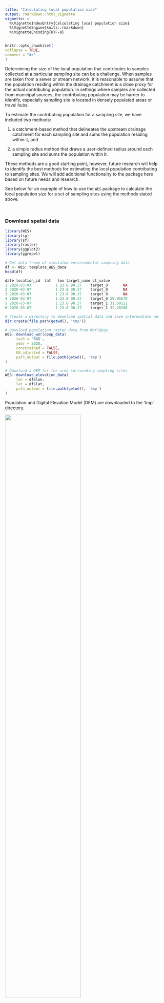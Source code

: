 ```yaml
---
title: "Calculating local population size"
output: rmarkdown::html_vignette
vignette: >
  %\VignetteIndexEntry{Calculating local population size}
  %\VignetteEngine{knitr::rmarkdown}
  %\VignetteEncoding{UTF-8}
---
```

  
```r
knitr::opts_chunk$set(
collapse = TRUE,
comment = "#>"
)
```

Determining the size of the local population that contributes to samples collected at a particular sampling site can be a challenge. When samples are taken from a sewer or stream network, it is reasonable to assume that the population residing within the drainage catchment is a close proxy for the actual contributing population. In settings where samples are collected from municipal sources, the contributing population may be harder to identify, especially sampling site is located in densely populated areas or travel hubs. 

To estimate the contributing population for a sampling site, we have included two methods: 

1) a catchment-based method that delineates the upstream drainage catchment for each sampling site and sums the population residing within it, and

2) a simple radius method that draws a user-defined radius around each sampling site and sums the population within it. 

These methods are a good starting point, however, future research will help to identify the best methods for estimating the local population contributing to sampling sites. We will add additional functionality to the package here based on future needs and research. 

See below for an example of how to use the `WES` package to calculate the local population size for a set of sampling sites using the methods stated above.

\

### Download spatial data
``` r
library(WES)
library(sp)
library(sf)
library(raster)
library(ggplot2)
library(ggrepel)
```

``` r
# Get data frame of simulated environmental sampling data
df <- WES::template_WES_data
head(df)

date location_id  lat   lon target_name ct_value
1 2020-03-07           1 23.8 90.37    target_0       NA
2 2020-03-07           1 23.8 90.37    target_0       NA
3 2020-03-07           1 23.8 90.37    target_0       NA
4 2020-03-07           1 23.8 90.37    target_0 29.95670
5 2020-03-07           1 23.8 90.37    target_1 31.60111
6 2020-03-07           1 23.8 90.37    target_1 32.20208

# Create a directory to download spatial data and save intermediate output
dir.create(file.path(getwd(), 'tmp'))

# Download population raster data from Worldpop
WES::download_worldpop_data(
     iso3 = 'BGD',
     year = 2020,
     constrained = FALSE,
     UN_adjusted = FALSE,
     path_output = file.path(getwd(), 'tmp')
)

# Download a DEM for the area surrounding sampling sites
WES::download_elevation_data(
     lon = df$lon,
     lat = df$lat,
     path_output = file.path(getwd(), 'tmp')
)
```

Population and Digital Elevation Model (DEM) are downloaded to the 'tmp' directory.

![](../figures/dir_download.png){width=70%}

\

### Calculate local population
``` r
# Delineate drainage catchments and calculate the population size within them
pop_catchment <- WES::get_population_catchment(
     lon = df$lon,
     lat = df$lat,
     path_pop_raster = file.path(getwd(), 'tmp/bgd_ppp_2020.tif'),
     path_dem_raster = file.path(getwd(), 'tmp/dem.tif'),
     path_stream_shp = NULL,
     path_output = file.path(getwd(), 'tmp')
)

pop_catchment

lon   lat catchment_area_km2 population_catchment
1 90.37 23.80              712.2                69635
2 90.38 23.80               31.0                 2834
3 90.37 23.81                5.2                  279

pop_radius <- WES::get_population_radius(
     lon = df$lon,
     lat = df$lat,
     radius = 300,
     path_pop_raster = file.path(getwd(), 'tmp/bgd_ppp_2020.tif'),
     path_output = file.path(getwd(), 'tmp')
)

pop_radius

    lon   lat population_radius_300
1 90.37 23.80                 62868
2 90.38 23.80                 38588
3 90.37 23.81                 21450

# Merge with environmental sampling data
result <- merge(df, pop_catchment, by=c('lon', 'lat'), all.x=T)
result <- merge(result, pop_radius, by=c('lon', 'lat'), all.x=T)
head(result)

    lon  lat       date location_id target_name ct_value catchment_area_km2 population_catchment population_radius_300
1 90.37 23.8 2020-03-07           1    target_0       NA              712.2                69635                 62868
2 90.37 23.8 2020-03-07           1    target_0       NA              712.2                69635                 62868
3 90.37 23.8 2020-03-07           1    target_0       NA              712.2                69635                 62868
4 90.37 23.8 2020-03-07           1    target_0 29.95670              712.2                69635                 62868
5 90.37 23.8 2020-03-07           1    target_1 31.60111              712.2                69635                 62868
6 90.37 23.8 2020-03-07           1    target_1 32.20208              712.2                69635                 62868

```

The intermediate spatial data produced in the delineation of drainage catchments and calculation of population size are also saved to the 'tmp' output directory.

![](../figures/dir_output.png){width=70%}

\

### Plot results
These output data can be used for further analysis and visualization. Below is an example plot of the local population calculations shown above.

```r{eval=FALSE}
pts <- sp::SpatialPoints(data.frame(x=pop_catchment$lon, y=pop_catchment$lat), proj4string=sp::CRS("+proj=longlat +ellps=WGS84 +datum=WGS84 +no_defs"))

rast_dem <- raster::raster(file.path(getwd(), 'tmp/dem.tif'))
rast_pop <- raster::raster(file.path(getwd(), 'tmp/bgd_ppp_2020_crop.tif'))

shp_streams <- sf::st_read(file.path(getwd(), 'tmp/streams.shp'), quiet=TRUE, crs = "+proj=longlat +ellps=WGS84 +datum=WGS84 +no_defs")
shp_catchments <- sf::st_read(file.path(getwd(), 'tmp/catchments.shp'), quiet=TRUE)
shp_radius <- sf::st_read(file.path(getwd(), 'tmp/points_buffer_300.shp'), quiet=TRUE)


tmp <- raster::as.data.frame(rast_dem, xy=TRUE)
colnames(tmp)[3] <- 'dem'

plot_catchment <-
     ggplot2::ggplot() +
     geom_raster(data=tmp, aes(x=x, y=y, fill=dem)) +
     geom_sf(data=sf::st_as_sf(shp_streams), colour = "dodgerblue", fill = NA) +
     geom_sf(data=sf::st_as_sf(shp_catchments), colour = "green", fill = NA) +
     geom_point(data=pop_catchment, aes(x=lon, y=lat), pch=3, size=2, color='red') +
     ggrepel::geom_label_repel(data=pop_catchment, aes(x=lon, y=lat, label=catchment_area_km2)) +
     ggplot2::ggtitle('Catchment size (sq km)') +
     ggrepel::geom_label_repel(box.padding   = 0.5,
                               point.padding = 0.5,
                               segment.color = 'black',
                               segment.size = 0.25) +
     scale_fill_gradient(low="black", high="white") +
     coord_sf() +
     theme_void() +
     theme(plot.title = element_text(hjust = 0.5),
           legend.position='right',
           legend.title = element_blank(),
           legend.key.height=unit(40,'pt'),
           legend.key.width=unit(5,'pt'))




tmp <- raster::as.data.frame(rast_pop, xy=TRUE)
colnames(tmp)[3] <- 'pop'

plot_catchment_pop <-
     ggplot2::ggplot() +
     geom_raster(data=tmp, aes(x=x, y=y, fill=pop)) +
     geom_sf(data=sf::st_as_sf(shp_catchments), colour = "green", fill = NA) +
     geom_point(data=pop_catchment, aes(x=lon, y=lat), pch=3, size=2, color='red') +
     ggrepel::geom_label_repel(data=pop_catchment, aes(x=lon, y=lat, label=population_catchment)) +
     ggplot2::ggtitle('Population within catchment') +
     ggrepel::geom_label_repel(box.padding   = 0.5,
                               point.padding = 0.5,
                               segment.color = 'black',
                               segment.size = 0.25) +
     scale_fill_viridis_c(na.value='white', option='rocket') +
     coord_sf() +
     theme_void() +
     theme(plot.title = element_text(hjust = 0.5),
           legend.position='right',
           legend.title = element_blank(),
           legend.key.height=unit(40,'pt'),
           legend.key.width=unit(5,'pt'))


tmp <- raster::as.data.frame(rast_pop, xy=TRUE)
colnames(tmp)[3] <- 'pop'

plot_radius_pop <-
     ggplot2::ggplot() +
     geom_raster(data=tmp, aes(x=x, y=y, fill=pop)) +
     geom_sf(data=sf::st_as_sf(shp_radius), colour = "green", fill = NA) +
     geom_point(data=pop_catchment, aes(x=lon, y=lat), pch=3, size=2, color='red') +
     ggrepel::geom_label_repel(data=pop_radius, aes(x=lon, y=lat, label=population_radius_300)) +
     ggplot2::ggtitle('Population within radius (300m)') +
     ggrepel::geom_label_repel(box.padding   = 0.5,
                               point.padding = 0.5,
                               segment.color = 'black',
                               segment.size = 0.25) +
     scale_fill_viridis_c(na.value='white', option='rocket') +
     coord_sf() +
     theme_void() +
     theme(plot.title = element_text(hjust = 0.5),
           legend.position='right',
           legend.title = element_blank(),
           legend.key.height=unit(40,'pt'),
           legend.key.width=unit(5,'pt'))


gridExtra::grid.arrange(plot_catchment, plot_catchment_pop, plot_radius_pop, ncol=3)
```

![](../figures/map_output.png){width=160%}
